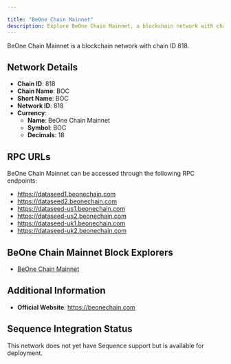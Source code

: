 ```yaml
---

title: "BeOne Chain Mainnet"
description: Explore BeOne Chain Mainnet, a blockchain network with chain ID 818. Learn about its native currency, BeOne Chain Mainnet, and how to interact with the network.
---
```




BeOne Chain Mainnet is a blockchain network with chain ID 818.

## Network Details

- **Chain ID**: 818
- **Chain Name**: BOC
- **Short Name**: BOC
- **Network ID**: 818
- **Currency**: 
  - **Name**: BeOne Chain Mainnet
  - **Symbol**: BOC
  - **Decimals**: 18

## RPC URLs

BeOne Chain Mainnet can be accessed through the following RPC endpoints:

- https://dataseed1.beonechain.com
- https://dataseed2.beonechain.com
- https://dataseed-us1.beonechain.com
- https://dataseed-us2.beonechain.com
- https://dataseed-uk1.beonechain.com
- https://dataseed-uk2.beonechain.com

## BeOne Chain Mainnet Block Explorers

- [BeOne Chain Mainnet](https://beonescan.com)

## Additional Information

- **Official Website**: https://beonechain.com

## Sequence Integration Status

This network does not yet have Sequence support but is available for deployment.
